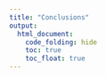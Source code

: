 ```yaml
---
title: "Conclusions"
output: 
  html_document:
    code_folding: hide
    toc: true
    toc_float: true
---
```

